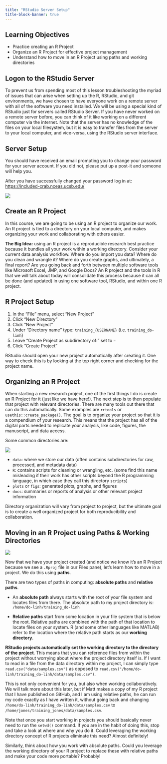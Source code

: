 ```yaml
---
title: "RStudio Server Setup"
title-block-banner: true
---
```


## Learning Objectives {.unnumbered}

- Practice creating an R Project
- Organize an R Project for effective project management
- Understand how to move in an R Project using paths and working directories

## Logon to the RStudio Server

To prevent us from spending most of this lesson troubleshooting the myriad of issues that can arise when setting up the R, RStudio, and git environments, we have chosen to have everyone work on a remote server with all of the software you need installed. We will be using a special kind of RStudio just for servers called RStudio Server. If you have never worked on a remote server before, you can think of it like working on a different computer via the internet. Note that the server has no knowledge of the files on your local filesystem, but it is easy to transfer files from the server to your local computer, and vice-versa, using the RStudio server interface.

::: callout-tip
## Server Setup
You should have received an email prompting you to change your password for your server account. If you did not, please put up a post-it and someone will help you.

After you have successfully changed your password log in at: [https://included-crab.nceas.ucsb.edu/](https://included-crab.nceas.ucsb.edu/)

[![](images/included-crab-login.png)](https://included-crab.nceas.ucsb.edu/)
:::

## Create an R Project

In this course, we are going to be using an R project to organize our work. An R project is tied to a directory on your local computer, and makes organizing your work and collaborating with others easier.

**The Big Idea:** using an R project is a reproducible research best practice because it bundles all your work within a working directory. Consider your current data analysis workflow. Where do you import you data? Where do you clean and wrangle it? Where do you create graphs, and ultimately, a final report? Are you going back and forth between multiple software tools like Microsoft Excel, JMP, and Google Docs? An R project and the tools in R that we will talk about today will consolidate this process because it can all be done (and updated) in using one software tool, RStudio, and within one R project.

::: callout-tip
## R Project Setup

1. In the "File" menu, select "New Project"
2. Click "New Directory"
3. Click "New Project"
4. Under “Directory name” type: `training_{USERNAME}` (i.e. `training_do-linh`)
5. Leave "Create Project as subdirectory of:” set to `~`
6. Click "Create Project"

RStudio should open your new project automatically after creating it. One way to check this is by looking at the top right corner and checking for the project name.
:::

## Organizing an R Project


When starting a new research project, one of the first things I do is create an R Project for it (just like we have here!). The next step is to then populate that project with relevant directories. There are many tools out there that can do this automatically. Some examples are `rrtools` or `usethis::create_package()`. The goal is to organize your project so that it is a compendium of your research. This means that the project has all of the digital parts needed to replicate your analysis, like code, figures, the manuscript, and data access.

Some common directories are:

::: column-margin
![](images/rproj-basic-organization.png)
:::

- `data`: where we store our data (often contains subdirectories for raw, processed, and metadata data)
- `R`: contains scripts for cleaning or wrangling, etc. (some find this name misleading if their work has other scripts beyond the R programming language, in which case they call this directory `scripts`)
- `plots` or `figs`: generated plots, graphs, and figures
- `docs`: summaries or reports of analysis or other relevant project information

Directory organization will vary from project to project, but the ultimate goal is to create a well organized project for both reproducibility and collaboration.



## Moving in an R Project using Paths & Working Directories

![](images/allison-horst-pathways.png){fig-alt="Artwork by Allison Horst. A cartoon of a cracked glass cube looking frustrated with casts on its arm and leg, with bandaids on it, containing “setwd,” looks on at a metal riveted cube labeled “R Proj” holding a skateboard looking sympathetic, and a smaller cube with a helmet on labeled “here” doing a trick on a skateboard."}

Now that we have your project created (and notice we know it’s an R Project because we see a `.Rproj` file in our Files pane), let’s learn how to move in a project. We do this using **paths**.

There are two types of paths in computing: **absolute paths** and **relative paths**.

- An **absolute path** always starts with the root of your file system and locates files from there. The absolute path to my project directory is: `/home/do-linh/training_do-linh`

- **Relative paths** start from some location in your file system that is below the root. Relative paths are combined with the path of that location to locate files on your system. R (and some other languages like MATLAB) refer to the location where the relative path starts as our **working directory**.

**RStudio projects automatically set the working directory to the directory of the project**. This means that you can reference files from within the project without worrying about where the project directory itself is. If I want to read in a file from the data directory within my project, I can simply type `read.csv("data/samples.csv")` as opposed to `read.csv("/home/do-linh/training_do-linh/data/samples.csv")`.

This is not only convenient for you, but also when working collaboratively. We will talk more about this later, but if Matt makes a copy of my R project that I have published on GitHub, and I am using relative paths, he can run my code exactly as I have written it, without going back and changing `/home/do-linh/training_do-linh/data/samples.csv` to `/home/jones/training_jones/data/samples.csv`.

Note that once you start working in projects you should basically never need to run the `setwd()` command. If you are in the habit of doing this, stop and take a look at where and why you do it. Could leveraging the working directory concept of R projects eliminate this need? Almost definitely!

Similarly, think about how you work with absolute paths. Could you leverage the working directory of your R project to replace these with relative paths and make your code more portable? Probably!






